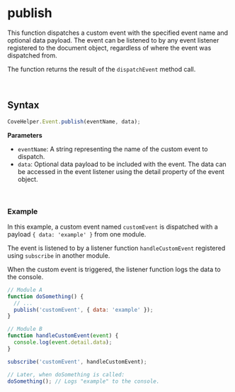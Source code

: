 
<Meta
  title="Helpers/CoveHelper/Event/publish"
/>

# publish
This function dispatches a custom event with the specified event name and optional data payload. The event can be listened to by any event listener
registered to the document object, regardless of where the event was dispatched from.

The function returns the result of the `dispatchEvent` method call.

&nbsp;
## Syntax
```js
CoveHelper.Event.publish(eventName, data);
```

**Parameters**
- `eventName`: A string representing the name of the custom event to dispatch.
- `data`: Optional data payload to be included with the event. The data can be accessed in the event listener using the detail property of the event object.

&nbsp;
### Example
In this example, a custom event named `customEvent` is dispatched with a payload `{ data: 'example' }` from one module.

The event is listened to by a listener function `handleCustomEvent` registered using `subscribe` in another module.

When the custom event is triggered, the listener function logs the data to the console.
```js
// Module A
function doSomething() {
  // ...
  publish('customEvent', { data: 'example' });
}

// Module B
function handleCustomEvent(event) {
  console.log(event.detail.data);
}

subscribe('customEvent', handleCustomEvent);

// Later, when doSomething is called:
doSomething(); // Logs "example" to the console.

```
